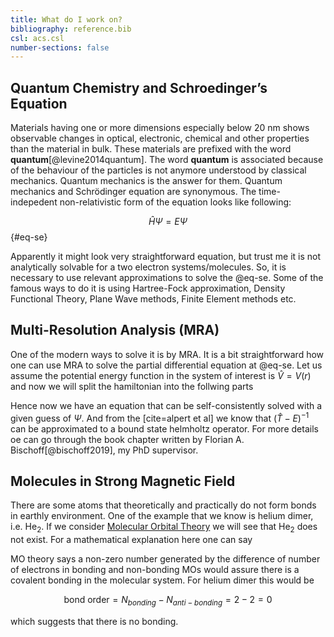 ```yaml
---
title: What do I work on?
bibliography: reference.bib
csl: acs.csl
number-sections: false
---
```


## Quantum Chemistry and Schroedinger's Equation

Materials having one or more dimensions especially below 20 nm shows observable changes in optical, electronic, chemical and other properties than the material in bulk. These materials are prefixed with the word **quantum**[@levine2014quantum]. The word **quantum** is associated because of the behaviour of the particles is not anymore understood by classical mechanics. Quantum mechanics is the answer for them. Quantum mechanics and Schrödinger equation are synonymous. The time-indepedent non-relativistic form of the equation looks like following:

$$
\hat{H}\Psi = E \Psi
$$ {#eq-se}

Apparently it might look very straightforward equation, but trust me it is not analytically solvable for a two electron systems/molecules. So, it is necessary to use relevant approximations to solve the @eq-se. Some of the famous ways to do it is using Hartree-Fock approximation, Density Functional Theory, Plane Wave methods, Finite Element methods etc.

## Multi-Resolution Analysis (MRA)

One of the modern ways to solve it is by MRA. It is a bit straightforward how one can use MRA to solve the partial differential equation at @eq-se. Let us assume the potential energy function in the system of interest is $\hat{V}=V(r)$ and now we will split the hamiltonian into the follwing parts

\begin{align}
\hat{H}\Psi &= E\Psi \\ 
\Rightarrow (\hat{T} + \hat{V})\Psi &= E\Psi \\
\Rightarrow (\hat{T} - E)\Psi &= -V\Psi \\
\Rightarrow \Psi &= -(\hat{T} - E)^{-1}V\Psi \\
\end{align}

Hence now we have an equation that can be self-consistently solved with a given guess of $\Psi$. And from the \[cite=alpert et al\] we know that $(\hat{T}-E)^{-1}$ can be approximated to a bound state helmholtz operator. For more details oe can go through the book chapter written by Florian A. Bischoff[@bischoff2019], my PhD supervisor.

## Molecules in Strong Magnetic Field

There are some atoms that theoretically and practically do not form bonds in earthly environment. One of the example that we know is helium dimer, i.e. He~2~. If we consider [Molecular Orbital Theory](https://en.wikipedia.org/wiki/Molecular_orbital_theory) we will see that He~2~ does not exist. For a mathematical explanation here one can say

::: callout-note
MO theory says a non-zero number generated by the difference of number of electrons in bonding and non-bonding MOs would assure there is a covalent bonding in the molecular system. For helium dimer this would be

$$
\mathrm{bond ~ order} = N_{bonding} - N_{anti-bonding} = 2-2 =0
$$

which suggests that there is no bonding.
:::

